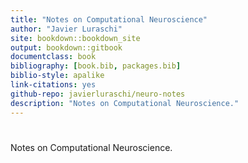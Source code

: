 ```yaml
--- 
title: "Notes on Computational Neuroscience"
author: "Javier Luraschi"
site: bookdown::bookdown_site
output: bookdown::gitbook
documentclass: book
bibliography: [book.bib, packages.bib]
biblio-style: apalike
link-citations: yes
github-repo: javierluraschi/neuro-notes
description: "Notes on Computational Neuroscience."
---
```


# {-}

Notes on Computational Neuroscience.


